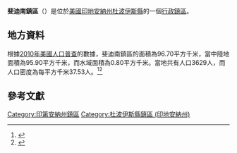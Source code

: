 {{noteTA
|G1=USState
|G2=地名
|G3=Unit
}}
{{Infobox settlement
|official_name            = 斐迪南鎮區
|native_name = Ferdinand Township
|settlement_type          = [[行政鎮區|行政鎮區]]
|image_skyline            = Monastery of Immaculate Conception closeup.JPG
|imagesize                = 250px
|image_map                = Map highlighting Ferdinand Township, Dubois County, Indiana.svg
|mapsize                  = 250px
|pushpin_map  =USA Indiana
|pushpin_label = 斐迪南鎮區
|pushpin_label_position   = top
|pushpin_map_caption      = 斐迪南鎮區在印地安納州的位置
|subdivision_type         = [[世界政區索引|國家]]
|subdivision_type1        = [[美国州份|州份]]
|subdivision_type2        = [[印地安納州行政区划|縣]]
|subdivision_name         = [[美国|美国]]
|subdivision_name1        = [[印地安納州|印地安納州]]
|subdivision_name2        = [[杜波伊斯縣_(印地安納州)|杜波伊斯縣]]
|elevation_ft             = 492
|elevation_m              = 150
|timezone                 = [[北美东部時區|北美东部時區]]
|area_total_km2           = 96.70
|area_land_km2            = 95.90
|area_water_km2           = 0.80
|area_total_sq_mi         = 
|area_land_sq_mi          = 
|area_water_sq_mi         = 
|population_as_of         = [[2010年美國人口普查|2010]]
|population_footnotes     = 
|population_total         = 3629
|population_density_km2   = auto
|population_density_sq_mi = auto
|utc_offset               = -5
|coordinates              = {{coord|38|14|33|N|86|51|08|W|type:city_region:US-AL_source:GNS-enwiki|display=inline,title}}
| coor_pinpoint           = 
| coordinates_footnotes   = 
|timezone_DST             = EDT
|utc_offset_DST           = -4
|postal_code_type         = [[美國郵區編號|郵區編號]]
|postal_code              = 
|area_code                = {{link-en|电话区号812|Area code 812|812}}
|blank_name = [[地名信息系统|GNIS ID]]
|blank_info = 453294
}}
'''斐迪南鎮區'''（{{lang-en|Ferdinand Township}}）是位於[[美國|美國]][[印地安納州|印地安納州]][[杜波伊斯縣_(印地安納州)|杜波伊斯縣]]的一個[[行政鎮區|行政鎮區]]。

== 地方資料 ==
根據[[2010年美國人口普查|2010年美國人口普查]]的數據，斐迪南鎮區的面積為96.70平方千米，當中陸地面積為95.90平方千米，而水域面積為0.80平方千米。當地共有人口3629人，而人口密度為每平方千米37.53人。<ref name="GR8">{{cite web|url=http://factfinder2.census.gov|publisher=[[美国人口调查局|美国人口调查局]]|accessdate=2011-05-14|title=American FactFinder|archive-date=2013-09-11|archive-url=https://web.archive.org/web/20130911234518/http://factfinder2.census.gov/|dead-url=no}}</ref><ref>{{cite web|url=https://www.citypopulation.de/en/usa/illinois/admin/|title=USA: Illinois (Counties and Townships) - City Population|access-date=2020-07-12|archive-date=2020-04-22|archive-url=https://web.archive.org/web/20200422090607/https://www.citypopulation.de/en/usa/illinois/admin/|dead-url=no}}</ref>

== 參考文獻 ==
{{reflist}}

{{杜波伊斯縣 (印地安納州)}}

{{DEFAULTSORT:Ferdinand Township}}
[[Category:印第安納州鎮區|Category:印第安納州鎮區]]
[[Category:杜波伊斯縣鎮區_(印地安納州)|Category:杜波伊斯縣鎮區 (印地安納州)]]

{{Indiana-geo-stub}}